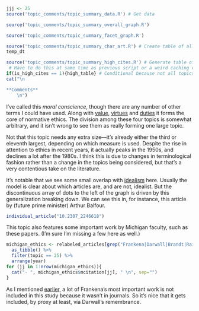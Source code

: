 ```r
jjj <- 25
source('topic_comments/topic_summary_data.R') # Get data
```

```r
source('topic_comments/topic_summary_overall_graph.R')
```

```r
source('topic_comments/topic_summary_facet_graph.R')
```

```r
source('topic_comments/topic_summary_char_art.R') # Create table of all articles in topic
temp_dt
```

```r
source('topic_comments/topic_summary_high_cites.R') # Generate table of highly cited articles. 
 # Have to do this at same time as previous script or a weird caching error occurs.
if(is_high_cites == 1){high_table} # Conditional because not all topics have high cites
cat("\n

**Comments**
	\n")
```

I've called this _moral conscience_, though there are any number of other terms I could have used. Along with [value](#topic16), [virtues](#topic49) and [duties](#topic53) it forms the core of normative ethics. The division among these four topics is somewhat arbitrary, and it isn't wrong to see them as really forming one large topic.

Not that this topic needs any extra size—it's already either the third or eleventh largest, depending on which measure is used. Despite the rise in attention to ethics in recent years, it actually peaks in the 1950s, and declines a lot after the 1980s. I think this is due to changes in terminological fashion rather than a change in the topics being considered, but that's a very contentious take on the literature.

It's notable that we see some small overlap with [idealism](#topic02) here. Usually the model is clear about which articles are, and are not, idealist. But the discontinuous array of dots to the left of the graph is driven by this generalization breaking down. We can see this in, for instance, this article by (future prime minister) Arthur Balfour.

```r
individual_article("10.2307_2246618")
```

This topic also features some important work by Michigan faculty, such as these papers. (I'm sure I'm missing a few here as well.)

```r
michigan_ethics <- relabeled_articles[grep("Frankena|Darwall|Brandt|Railton", relabeled_articles$authall),] %>%
  as_tibble() %>%
  filter(topic == 25) %>%
  arrange(year)
for (jj in 1:nrow(michigan_ethics)){
  cat("- ", michigan_ethics$mcitation[jj], " \n", sep="")
}
```

As I mentioned [earlier](#topic16), a lot of Frankena's most important work is not included in this study because it wasn't in journals. So it's nice that it gets included, by proxy at least, via Darwall's remembrance.
